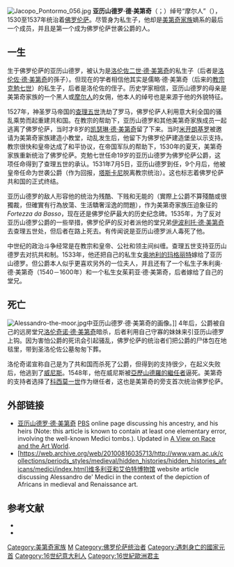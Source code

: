 {{Multiple issues|
{{No footnotes|time=2020-10-18T16:37:34+00:00}}
{{Rough translation|time=2020-10-18T16:37:34+00:00}}
}}
{{noteTA
|1=zh-hans:美第奇; zh-tw:麥地奇;
|2=zh-hans:托斯卡纳; zh-tw:塔斯卡尼;
|3=zh-hans:洛伦佐; zh-tw:羅倫佐;
|4=zh-hant:克萊孟; zh-hans:克莱孟; zh-hk:克勉;
}}
[[File:Jacopo_Pontormo_056.jpg|right]]
'''亚历山德罗·德·美第奇'''（{{lang-it|Alessandro de' Medici}}；{{bd|1510年|7月22日|1537年|1月6日|catIdx=M}}）绰号“摩尔人”（{{lang|it|il Moro}}），1530至1537年统治着[[佛罗伦萨|佛罗伦萨]]。尽管身为私生子，他却是[[美第奇家族|美第奇家族]]嫡系的最后一个成员，并且是第一个成为佛罗伦萨世袭公爵的人。

==一生==
生于佛罗伦萨的亚历山德罗，被认为是[[洛伦佐二世·德·美第奇|洛伦佐二世·德·美第奇]]的私生子（后者是[[洛伦佐·德·美第奇|洛伦佐·德·美第奇]]的孫子）。但现在的学者相信他其实是儒略·德·美第奇（后来的[[教宗克勉七世|教宗克勉七世]]）的私生子，后者是洛伦佐的侄子。历史学家相信，亚历山德罗的母亲是美第奇家族的一个黑人或[[摩尔人|摩尔人]]的女佣，他本人的绰号也是来源于他的外貌特征。

1527年，神圣罗马帝国的[[查理五世_(神圣罗马帝国)|查理五世]]洗劫了罗马，佛罗伦萨人利用意大利全国的骚乱乘势而起重建共和国。在教宗的帮助下，亚历山德罗和其他美第奇家族成员一起逃离了佛罗伦萨，当时才8岁的[[凯瑟琳·德·美第奇|凯瑟琳·德·美第奇]]留了下来。当时[[米开朗基罗|米开朗基罗]]被邀请为美第奇家族建造小教堂，动乱发生后，他留下为佛罗伦萨建造堡垒以示支持。教宗很快和皇帝达成了和平协议，在帝国军队的帮助下，1530年的夏天，美第奇家族重新统治了佛罗伦萨。克勉七世任命19岁的亚历山德罗为佛罗伦萨公爵，这项任命得到了查理五世的承认。1531年7月5日，亚历山德罗到任，9个月后，他被皇帝任命为世袭公爵（作为回报，[[塔斯卡尼|塔斯卡尼]]脱离教宗统治）。这也标志着佛罗伦萨共和国的正式终结。

亚历山德罗的敌人形容他的统治为残酷、下贱和无能的（實際上公爵不算殘酷或很獨裁，但確實有行為放蕩、生活驕奢淫逸的問題），作为美第奇家族压迫象征的''Fortezza da Basso''，现在还是佛罗伦萨最大的历史纪念碑。1535年，为了反对亚历山德罗公爵的一些举措，佛罗伦萨的反对者派他的堂兄弟[[伊波利托·德·美第奇|伊波利托·德·美第奇]]去查理五世处，但后者在路上死去。有传闻说是亚历山德罗派人毒死了他。

中世纪的政治斗争经常是在教宗和皇帝、公社和领主间纠缠。查理五世支持亚历山德罗去对抗共和制。1533年，他还把自己的私生女[[奥地利的玛格丽特|奥地利的玛格丽特]]嫁给了亚历山德罗。但公爵本人似乎更喜欢另外的一位夫人，并且还有了一个私生子朱利奥·德·美第奇（1540－1600年）和一个私生女茱莉亚·德·美第奇，后者嫁给了自己的堂兄。

==死亡==
[[File:Alessandro-the-moor.jpg|thumb]]中亚历山德罗·德·美第奇的画像。]]
4年后，公爵被自己的远房堂兄[[洛伦奇诺·德·美第奇|洛伦奇诺·德·美第奇]]暗杀，后者利用自己守寡的妹妹来引亚历山德罗上钩。因为害怕公爵的死讯会引起骚乱，佛罗伦萨的统治者们把公爵的尸体包在地毯里，带到圣洛伦佐公墓匆匆下葬。

洛伦奇诺宣称自己是为了共和国而杀死了公爵，但得到的支持很少，在起义失败后，他逃到了[[威尼斯|威尼斯]]。1548年，他在威尼斯被[[科西莫一世_(托斯卡纳)|亞歷山德羅的繼任者]]逼死。美第奇的支持者选择了[[科西莫一世_(托斯卡纳)|科西莫一世]]作为继任者，这也是美第奇的旁支首次统治佛罗伦萨。

==外部链接==
*[http://www.pbs.org/wgbh/pages/frontline/shows/secret/famous/medici.html 亚历山德罗·德·美第奇]{{Wayback|url=http://www.pbs.org/wgbh/pages/frontline/shows/secret/famous/medici.html |date=20120805114530 }} [[PBS|PBS]] online page discussing his ancestry, and his heirs (Note: this article is known to contain at least one elementary error, involving the well-known Medici tombs.). Updated in [http://www.pbs.org/wgbh/pages/frontline/shows/secret/famous/mediciupdate.html A View on Race and the Art World]{{Wayback|url=http://www.pbs.org/wgbh/pages/frontline/shows/secret/famous/mediciupdate.html |date=20081118041305 }}.
*[https://web.archive.org/web/20100816035713/http://www.vam.ac.uk/collections/periods_styles/medieval/hidden_histories/hidden_histories_africans/medici/index.html]维多利亚和艾伯特博物馆 website article discussing Alessandro de' Medici in the context of the depiction of Africans in medieval and Renaissance art.

==参考文献==
{{reflist}}
*{{cite book|first=Christopher|last=Hibbert|title=The House of Medici, Its Rise and Fall|year= 1999}}
*{{cite book|first=Ferdinand|last=Schevill|title=History of Florence|url=https://archive.org/details/historyofflorenc0000sche|year=1936}}

{{start box}}
{{S-hou|[[美迪奇家族|麥地奇家族]]|1510年|7月22日|1537年|1月6日|}}
{{S-reg|IT}}
{{s-before|[[伊波利托·德·麥地奇|伊波利托·德·麥地奇]]}}
{{s-title|[[佛羅倫薩統治者列表|佛羅倫薩僭主]]|1530年—1531年}}
{{s-vacant|佛羅倫斯市民建立共和國}}
{{s-new|reason=任命為佛羅倫薩公爵，取代[[佛羅倫薩統治者列表|佛羅倫薩僭主]]}}
{{s-title|[[佛羅倫薩統治者列表|佛羅倫薩公爵]]|1531年—1537年}}
{{s-after|[[科西莫一世_(托斯卡纳)|科西莫一世]]}}
{{end box}}


{{美第奇家族}}

{{Authority control}}
{{DEFAULTSORT:Alessandro de', Medici}}
[[Category:美第奇家族|Category:美第奇家族]]
[[Category:佛罗伦萨共和国人物|M]]
[[Category:佛罗伦萨统治者|Category:佛罗伦萨统治者]]
[[Category:遇刺身亡的國家元首|Category:遇刺身亡的國家元首]]
[[Category:16世纪意大利人|Category:16世纪意大利人]]
[[Category:16世紀歐洲君主|Category:16世紀歐洲君主]]